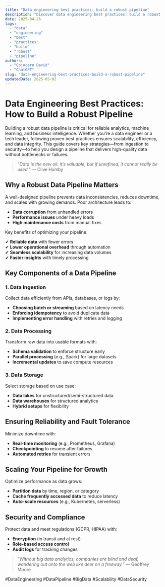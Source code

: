 ```yaml
---
title: "Data engineering best practices: build a robust pipeline"
description: "Discover data engineering best practices: build a robust pipeline with this in-depth guide, providing actionable insights and practical tips to boost your knowledge and results."
date: 2025-04-26
tags:
  - "data"
  - "engineering"
  - "best"
  - "practices"
  - "build"
  - "robust"
  - "pipeline"
authors:
  - "Cojocaru David"
  - "ChatGPT"
slug: "data-engineering-best-practices-build-a-robust-pipeline"
updatedDate: 2025-05-02
---
```


# Data Engineering Best Practices: How to Build a Robust Pipeline  

Building a robust data pipeline is critical for reliable analytics, machine learning, and business intelligence. Whether you're a data engineer or a tech leader, following proven best practices ensures scalability, efficiency, and data integrity. This guide covers key strategies—from ingestion to security—to help you design a pipeline that delivers high-quality data without bottlenecks or failures.  

> *"Data is the new oil. It’s valuable, but if unrefined, it cannot really be used."* — Clive Humby  

## Why a Robust Data Pipeline Matters  

A well-designed pipeline prevents data inconsistencies, reduces downtime, and scales with growing demands. Poor architecture leads to:  

- **Data corruption** from unhandled errors  
- **Performance issues** under heavy loads  
- **High maintenance costs** from manual fixes  

Key benefits of optimizing your pipeline:  

✔ **Reliable data** with fewer errors  
✔ **Lower operational overhead** through automation  
✔ **Seamless scalability** for increasing data volumes  
✔ **Faster insights** with timely processing  

## Key Components of a Data Pipeline  

### 1. Data Ingestion  

Collect data efficiently from APIs, databases, or logs by:  

- **Choosing batch or streaming** based on latency needs  
- **Enforcing idempotency** to avoid duplicate data  
- **Implementing error handling** with retries and logging  

### 2. Data Processing  

Transform raw data into usable formats with:  

- **Schema validation** to enforce structure early  
- **Parallel processing** (e.g., Spark) for large datasets  
- **Incremental updates** to save compute resources  

### 3. Data Storage  

Select storage based on use case:  

- **Data lakes** for unstructured/semi-structured data  
- **Data warehouses** for structured analytics  
- **Hybrid setups** for flexibility  

## Ensuring Reliability and Fault Tolerance  

Minimize downtime with:  

- **Real-time monitoring** (e.g., Prometheus, Grafana)  
- **Checkpointing** to resume after failures  
- **Automated retries** for transient errors  

## Scaling Your Pipeline for Growth  

Optimize performance as data grows:  

- **Partition data** by time, region, or category  
- **Cache frequently accessed data** to reduce latency  
- **Auto-scale resources** (e.g., Kubernetes, serverless)  

## Security and Compliance  

Protect data and meet regulations (GDPR, HIPAA) with:  

- **Encryption** (in transit and at rest)  
- **Role-based access control**  
- **Audit logs** for tracking changes  

> *"Without big data analytics, companies are blind and deaf, wandering out onto the web like deer on a freeway."* — Geoffrey Moore  

#DataEngineering #DataPipeline #BigData #Scalability #DataSecurity